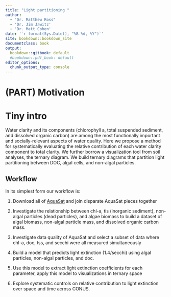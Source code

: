 ---
title: "Light partitioning "
author:
  - "Dr. Matthew Ross"
  - 'Dr. Jim Jawitz'
  - 'Dr. Matt Cohen'
date: '`r format(Sys.Date(), "%B %d, %Y")`'
site: bookdown::bookdown_site
documentclass: book
output:
  bookdown::gitbook: default
  #bookdown::pdf_book: default
editor_options: 
  chunk_output_type: console
---


# (PART) Motivation {-}

# Tiny intro

Water clarity and its components (chlorophyll a, total suspended sediment, and dissolved organic carbon) are among the most functionally important and socially-relevant aspects of water quality. Here we
propose a method for systematically evaluating the relative contribution
of each water clarity component to total clarity. We further borrow a 
visualization tool from soil analyses, the ternary diagram. We build 
ternary diagrams that partition light partitioning between DOC, algal cells, and non-algal particles. 


## Workflow


In its simplest form our workflow is:

1. Download all of [AquaSat](https://figshare.com/collections/AquaSat/4506140) and join disparate AquaSat pieces together

2. Investigate the relationship between chl-a, tis (inorganic sediment),
non-algal particles (dead particles), and algae biomass to build a
dataset of algal biomass, non-algal particle mass, and dissolved organic carbon mass. 

3. Investigate data quality of AquaSat and select a subset of data
where chl-a, doc, tss, and secchi were all measured simultaneously


4. Build a model that predicts light extinction (1.4/secchi)
using algal particles, non-algal particles, and doc.

5. Use this model to extract light extinction coefficients for 
each parameter, apply this model to visualizations in ternary space

6. Explore systematic controls on relative contribution to light
extinction over space and time across CONUS. 

